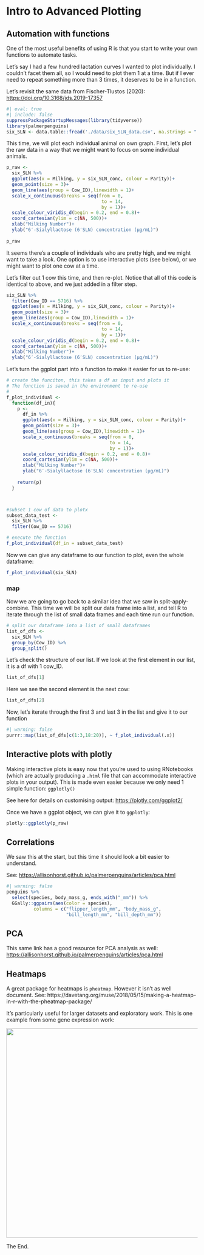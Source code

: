 # Intro to Advanced Plotting

## Automation with functions

One of the most useful benefits of using R is that you start to write your own functions to automate tasks.

Let's say I had a few hundred lactation curves I wanted to plot individually. I couldn't facet them all, so I would need to plot them 1 at a time. But if I ever need to repeat something more than 3 times, it deserves to be in a function.

Let's revisit the same data from Fischer-Tlustos (2020): <https://doi.org/10.3168/jds.2019-17357>

```r
#| eval: true
#| include: false
suppressPackageStartupMessages(library(tidyverse))
library(palmerpenguins)
six_SLN <- data.table::fread('./data/six_SLN_data.csv', na.strings = ".")

```

This time, we will plot each individual animal on own graph. First, let's plot the raw data in a way that we might want to focus on some individual animals.

```r
p_raw <- 
  six_SLN %>% 
  ggplot(aes(x = Milking, y = six_SLN_conc, colour = Parity))+
  geom_point(size = 3)+
  geom_line(aes(group = Cow_ID),linewidth = 1)+
  scale_x_continuous(breaks = seq(from = 0, 
                                   to = 14, 
                                   by = 1))+
  scale_colour_viridis_d(begin = 0.2, end = 0.8)+
  coord_cartesian(ylim = c(NA, 500))+
  xlab("Milking Number")+ 
  ylab("6′-Sialyllactose (6′SLN) concentration (μg/mL)")
  
p_raw
```

It seems there's a couple of individuals who are pretty high, and we might want to take a look. One option is to use interactive plots (see below), or we might want to plot one cow at a time.

Let's filter out 1 cow this time, and then re-plot. Notice that all of this code is identical to above, and we just added in a filter step.

```r
six_SLN %>% 
  filter(Cow_ID == 5716) %>% 
  ggplot(aes(x = Milking, y = six_SLN_conc, colour = Parity))+
  geom_point(size = 3)+
  geom_line(aes(group = Cow_ID),linewidth = 1)+
  scale_x_continuous(breaks = seq(from = 0, 
                                   to = 14, 
                                   by = 1))+
  scale_colour_viridis_d(begin = 0.2, end = 0.8)+
  coord_cartesian(ylim = c(NA, 500))+
  xlab("Milking Number")+ 
  ylab("6′-Sialyllactose (6′SLN) concentration (μg/mL)")
```

Let's turn the ggplot part into a function to make it easier for us to re-use:

```r
# create the funciton, this takes a df as input and plots it
# The function is saved in the environment to re-use
# 
f_plot_individual <- 
  function(df_in){
    p <- 
      df_in %>% 
      ggplot(aes(x = Milking, y = six_SLN_conc, colour = Parity))+
      geom_point(size = 3)+
      geom_line(aes(group = Cow_ID),linewidth = 1)+
      scale_x_continuous(breaks = seq(from = 0, 
                                      to = 14, 
                                      by = 1))+
      scale_colour_viridis_d(begin = 0.2, end = 0.8)+
      coord_cartesian(ylim = c(NA, 500))+
      xlab("Milking Number")+ 
      ylab("6′-Sialyllactose (6′SLN) concentration (μg/mL)")
    
    return(p)
  }



#subset 1 cow of data to plotx
subset_data_test <- 
  six_SLN %>% 
  filter(Cow_ID == 5716)

# execute the function
f_plot_individual(df_in = subset_data_test)
```

Now we can give any dataframe to our function to plot, even the whole dataframe:

```r
f_plot_individual(six_SLN)
```

### map

Now we are going to go back to a similar idea that we saw in split-apply-combine. This time we will be split our data frame into a list, and tell R to iterate through the list of small data frames and each time run our function.

```r
# split our dataframe into a list of small dataframes
list_of_dfs <- 
  six_SLN %>% 
  group_by(Cow_ID) %>% 
  group_split()
```

Let's check the structure of our list. If we look at the first element in our list, it is a df with 1 cow_ID.

```r
list_of_dfs[1]
```

Here we see the second element is the next cow:

```r
list_of_dfs[2]
```

Now, let's iterate through the first 3 and last 3 in the list and give it to our function

```r
#| warning: false
purrr::map(list_of_dfs[c(1:3,18:20)], ~ f_plot_individual(.x))

```

## Interactive plots with plotly

Making interactive plots is easy now that you're used to using RNotebooks (which are actually producing a `.html` file that can accommodate interactive plots in your output). This is made even easier because we only need 1 simple function: `ggplotly()`

See here for details on customising output: <https://plotly.com/ggplot2/>

Once we have a ggplot object, we can give it to `ggplotly`:

```r
plotly::ggplotly(p_raw)
```

## Correlations

We saw this at the start, but this time it should look a bit easier to understand.

See: <https://allisonhorst.github.io/palmerpenguins/articles/pca.html>

```r
#| warning: false
penguins %>%
  select(species, body_mass_g, ends_with("_mm")) %>% 
  GGally::ggpairs(aes(color = species),
          columns = c("flipper_length_mm", "body_mass_g", 
                      "bill_length_mm", "bill_depth_mm")) 
```

## PCA

This same link has a good resource for PCA analysis as well: <https://allisonhorst.github.io/palmerpenguins/articles/pca.html>

## Heatmaps 

A great package for heatmaps is `pheatmap`. However it isn't as well document. See: https://davetang.org/muse/2018/05/15/making-a-heatmap-in-r-with-the-pheatmap-package/

It's particularly useful for larger datasets and exploratory work. This is one example from some gene expression work:

![](images/example_pheatmap1.png){fig-align="center" width="550"}

The End.
